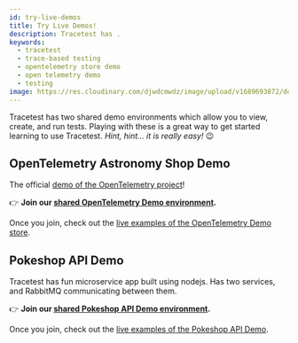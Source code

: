 ```yaml
---
id: try-live-demos
title: Try Live Demos!
description: Tracetest has .
keywords:
  - tracetest
  - trace-based testing
  - opentelemetry store demo
  - open telemetry demo
  - testing
image: https://res.cloudinary.com/djwdcmwdz/image/upload/v1689693872/docs/Blog_Thumbnail_28_ugy2yy.png
---
```


Tracetest has two shared demo environments which allow you to view, create, and run tests. Playing with these is a great way to get started learning to use Tracetest. *Hint, hint... it is really easy!* 😉

## OpenTelemetry Astronomy Shop Demo

The official [demo of the OpenTelemetry project](https://github.com/open-telemetry/opentelemetry-demo)!

👉 **Join our [shared OpenTelemetry Demo environment](https://app.tracetest.io/organizations/ttorg_2179a9cd8ba8dfa5/invites/invite_646747b36e9ee487/accept).**

Once you join, check out the [live examples of the OpenTelemetry Demo store](/live-examples/opentelemetry-store/overview/).


## Pokeshop API Demo

Tracetest has fun microservice app built using nodejs. Has two services, and RabbitMQ communicating between them.

👉 **Join our [shared Pokeshop API Demo environment](https://app.tracetest.io/organizations/ttorg_2179a9cd8ba8dfa5/invites/invite_760904a64b4b9dc9/accept).**

Once you join, check out the [live examples of the Pokeshop API Demo](/live-examples/pokeshop/overview).

